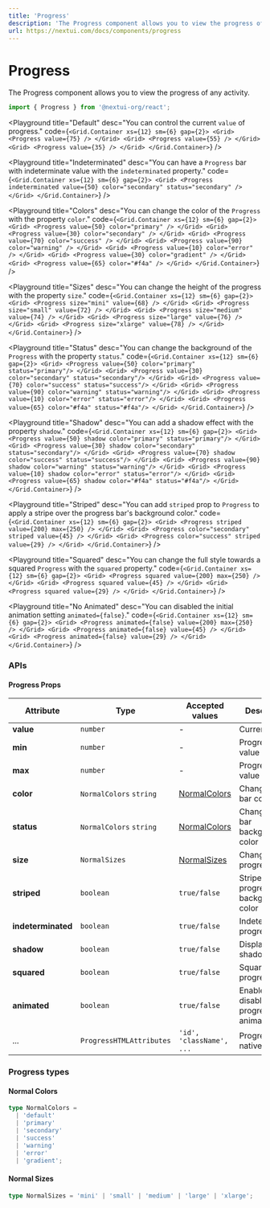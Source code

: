 ```yaml
---
title: 'Progress'
description: 'The Progress component allows you to view the progress of any activity.'
url: https://nextui.com/docs/components/progress
---
```


# Progress

The Progress component allows you to view the progress of any activity.

```jsx
import { Progress } from '@nextui-org/react';
```

<CarbonAd />

<Playground
  title="Default"
  desc="You can control the current `value` of progress."
  code={`
 <Grid.Container xs={12} sm={6} gap={2}>
    <Grid>
        <Progress value={75} />
    </Grid>
    <Grid>
        <Progress value={55} />
    </Grid>
    <Grid>
        <Progress value={35} />
    </Grid>
</Grid.Container>
`}
/>

<Playground
  title="Indeterminated"
  desc="You can have a `Progress` bar with indeterminate value with the `indeterminated` property."
  code={`
 <Grid.Container xs={12} sm={6} gap={2}>
    <Grid>
        <Progress indeterminated value={50} color="secondary" status="secondary" />
    </Grid>
</Grid.Container>
`}
/>

<Playground
  title="Colors"
  desc="You can change the color of the `Progress` with the property `color`."
  code={`
 <Grid.Container xs={12} sm={6} gap={2}>
    <Grid>
        <Progress value={50} color="primary" />
    </Grid>
    <Grid>
        <Progress value={30} color="secondary" />
    </Grid>
    <Grid>
        <Progress value={70} color="success" />
    </Grid>
    <Grid>
        <Progress value={90} color="warning" />
    </Grid>
    <Grid>
        <Progress value={10} color="error" />
    </Grid>
    <Grid>
        <Progress value={30} color="gradient" />
    </Grid>
    <Grid>
        <Progress value={65} color="#f4a" />
    </Grid>
</Grid.Container>
`}
/>

<Playground
  title="Sizes"
  desc="You can change the height of the progress with the property `size`."
  code={`
 <Grid.Container xs={12} sm={6} gap={2}>
    <Grid>
        <Progress size="mini" value={68} />
    </Grid>
    <Grid>
        <Progress size="small" value={72} />
    </Grid>
    <Grid>
        <Progress size="medium" value={74} />
    </Grid>
    <Grid>
        <Progress size="large" value={76} />
    </Grid>
    <Grid>
        <Progress size="xlarge" value={78} />
    </Grid>
</Grid.Container>
`}
/>

<Playground
  title="Status"
  desc="You can change the background of the `Progress` with the property `status`."
  code={`
 <Grid.Container xs={12} sm={6} gap={2}>
    <Grid>
        <Progress value={50} color="primary" status="primary"/>
    </Grid>
    <Grid>
        <Progress value={30} color="secondary" status="secondary"/>
    </Grid>
    <Grid>
        <Progress value={70} color="success" status="success"/>
    </Grid>
    <Grid>
        <Progress value={90} color="warning" status="warning"/>
    </Grid>
    <Grid>
        <Progress value={10} color="error" status="error"/>
    </Grid>
    <Grid>
        <Progress value={65} color="#f4a" status="#f4a"/>
    </Grid>
</Grid.Container>
`}
/>

<Playground
  title="Shadow"
  desc="You can add a shadow effect with the property `shadow`."
  code={`
 <Grid.Container xs={12} sm={6} gap={2}>
    <Grid>
        <Progress value={50} shadow color="primary" status="primary"/>
    </Grid>
    <Grid>
        <Progress value={30} shadow color="secondary" status="secondary"/>
    </Grid>
    <Grid>
        <Progress value={70} shadow color="success" status="success"/>
    </Grid>
    <Grid>
        <Progress value={90} shadow color="warning" status="warning"/>
    </Grid>
    <Grid>
        <Progress value={10} shadow color="error" status="error"/>
    </Grid>
    <Grid>
        <Progress value={65} shadow color="#f4a" status="#f4a"/>
    </Grid>
</Grid.Container>
`}
/>

<Playground
  title="Striped"
  desc="You can add `striped` prop to `Progress` to apply a stripe over the progress bar's background color."
  code={`
 <Grid.Container xs={12} sm={6} gap={2}>
    <Grid>
       <Progress striped value={200} max={250} />
    </Grid>
    <Grid>
       <Progress color="secondary" striped value={45} />
    </Grid>
    <Grid>
       <Progress color="success" striped value={29} />
    </Grid>
</Grid.Container>
`}
/>

<Playground
  title="Squared"
  desc="You can change the full style towards a squared `Progress` with the `squared` property."
  code={`
 <Grid.Container xs={12} sm={6} gap={2}>
    <Grid>
      <Progress squared value={200} max={250} />
    </Grid>
    <Grid>
      <Progress squared value={45} />
    </Grid>
    <Grid>
      <Progress squared value={29} />
    </Grid>
</Grid.Container>
`}
/>

<Playground
  title="No Animated"
  desc="You can disabled the initial animation setting `animated={false}`."
  code={`
 <Grid.Container xs={12} sm={6} gap={2}>
    <Grid>
      <Progress animated={false} value={200} max={250} />
    </Grid>
    <Grid>
      <Progress animated={false} value={45} />
    </Grid>
    <Grid>
      <Progress animated={false} value={29} />
    </Grid>
</Grid.Container>
`}
/>

<Spacer y={3} />

### APIs

<Spacer y={2} />

#### Progress Props

| Attribute          | Type                     | Accepted values                | Description                                     | Default   |
| ------------------ | ------------------------ | ------------------------------ | ----------------------------------------------- | --------- |
| **value**          | `number`                 | -                              | Current value                                   | -         |
| **min**            | `number`                 | -                              | Progress min value                              | `0`       |
| **max**            | `number`                 | -                              | Progress max value                              | `100`     |
| **color**          | `NormalColors` `string`  | [NormalColors](#normal-colors) | Change filler bar color                         | `default` |
| **status**         | `NormalColors` `string`  | [NormalColors](#normal-colors) | Change filler bar background color              | `default` |
| **size**           | `NormalSizes`            | [NormalSizes](#normal-sizes)   | Change progress size                            | `medium`  |
| **striped**        | `boolean`                | `true/false`                   | Stripe over the progress bar's background color | `false`   |
| **indeterminated** | `boolean`                | `true/false`                   | Indeterminated progress                         | `false`   |
| **shadow**         | `boolean`                | `true/false`                   | Display shadow effect                           | `false`   |
| **squared**        | `boolean`                | `true/false`                   | Squared progress                                | `false`   |
| **animated**       | `boolean`                | `true/false`                   | Enable or disable the progress animation        | `true`    |
| ...                | `ProgressHTMLAttributes` | `'id', 'className', ...`       | Progress native props                           | -         |

<Spacer y={2} />

### Progress types

<Spacer y={1} />

#### Normal Colors

```ts
type NormalColors =
  | 'default'
  | 'primary'
  | 'secondary'
  | 'success'
  | 'warning'
  | 'error'
  | 'gradient';
```

#### Normal Sizes

```ts
type NormalSizes = 'mini' | 'small' | 'medium' | 'large' | 'xlarge';
```
